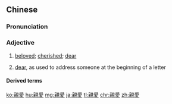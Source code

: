 {{also|亲爱}}
==Chinese==
{{zh-forms|s=亲爱}}

===Pronunciation===
{{zh-pron
|m=qīn'ài
|c=can1 oi3
|h=pfs=chhîn-oi
|mn=kh,qz,tp,xm,zz:chhin-ài
|ma=Zh-qin'ài.ogg
|cat=a
}}

===Adjective===
{{zh-adj}}

# [[beloved]]; [[cherished]]; [[dear]]
#: {{zh-x|親愛 的 小孩|'''beloved''' child}}
# [[dear]], as used to address someone at the beginning of a letter
#: {{zh-x|親愛 的 ^史密斯 先生|'''Dear''' Mr. Smith}}

====Derived terms====
{{zh-der|親愛的}}

{{zh-cat|Elementary}}

[[ko:親愛]]
[[hu:親愛]]
[[mg:親愛]]
[[ja:親愛]]
[[tl:親愛]]
[[chr:親愛]]
[[zh:親愛]]
